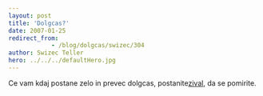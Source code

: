 ```yaml
---
layout: post
title: 'Dolgcas?'
date: 2007-01-25
redirect_from: 
            - /blog/dolgcas/swizec/304
author: Swizec Teller
hero: ../../../defaultHero.jpg
---
```

Ce vam kdaj postane zelo in prevec dolgcas, postanite[zival](http://www.beseechfanclub.com/bored/), da se pomirite.